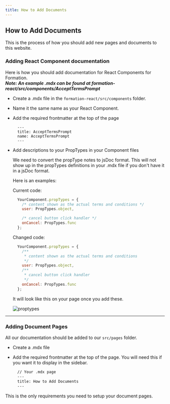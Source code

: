 ```yaml
---
title: How to Add Documents
---
```

## How to Add Documents
This is the process of how you should add new pages and documents to this website.

### Adding React Component documentation
Here is how you should add documentation for React Components for Formation. <br />
***Note: An example .mdx can be found at formation-react/src/components/AcceptTermsPrompt***

- Create a .mdx file in the `formation-react/src/components` folder.
- Name it the same name as your React Component.
- Add the required frontmatter at the top of the page
  ```
    ---
    title: AcceptTermsPrompt
    name: AcceptTermsPrompt
    ---
  ```
- Add descriptions to your PropTypes in your Component files

  We need to convert the propType notes to jsDoc format.
  This will not show up in the propTypes definitions in your .mdx file if you
  don't have it in a jsDoc format.

  Here is an examples:

  Current code:
  ```javascript
    YourComponent.propTypes = {
      /* content shown as the actual terms and conditions */
      user: PropTypes.object,

      /* cancel button click handler */
      onCancel: PropTypes.func
    };
  ```

  Changed code:
  ```javascript
    YourComponent.propTypes = {
      /**
       * content shown as the actual terms and conditions
       */
      user: PropTypes.object,
      /**
       * cancel button click handler
       */
      onCancel: PropTypes.func
    };
  ```

  It will look like this on your page once you add these.

  ![proptypes](../images/proptypes.png "PropType Image")
---
### Adding Document Pages
All our documentation should be added to our `src/pages` folder.

- Create a .mdx file
- Add the required frontmatter at the top of the page. You will need this if you
  want it to display in the sidebar.

  ```markdown
    // Your .mdx page
    ---
    title: How to Add Documents
    ---
  ```

This is the only requirements you need to setup your document pages.
